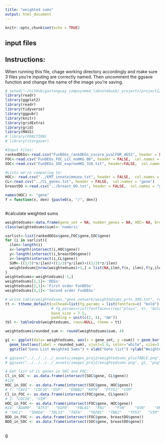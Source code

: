```yaml
---
title: "weighted sums"
output: html_document
---
```


```r
knitr::opts_chunk$set(echo = TRUE)
```

## input files

## Instructions:
When running this file, chage working directory accordingly and make sure 3 files you're inputing are correctly named. Then uncomment the ggsave function and change the name of the image you're saving.

```r
# setwd("~/GitHub/gastonguay_compsysmed_labnotebook/_projects/project2/Network Components/FunDEGs")
library(readr)
library(ggplot2)
library(readr)
library(tidyverse)
library(ggpubr)
library(knitr)
library(gridExtra)
library(grid)
library(MASS)
# library(FRACTION)
# library(stargazer)

#Input Files:
rankedDEGs<-read.csv("FunDEGs_rankDEGs_zscore_pvalFDR_4652", header = FALSE, col.names = "gene")
FOC<-read.csv("FunDEGs_FOC_LCC_noHKG_80", header = FALSE,  col.names = "gene")
SOC<-read.csv("FunDEGs_SOC_exprnoHKG_316.txt", header=FALSE,  col.names = "gene")

#Lists we're comparing to:
HOC<- read.csv("../EMT_innateimmune.txt", header = FALSE,  col.names = "gene")
CL<-read.csv("../CL_genes.txt", header = FALSE,  col.names = "gene")
breastDO <-read.csv("../breast_DO.txt", header = FALSE,  col.names = "gene")

names(HOC) <- "gene"
f = function(x, den) {paste0(x, "/", den)}



```

#calculate weighted sums
```r
weightedsums<-data.frame(gene_set = NA, number_genes = NA, HOC= NA, breastDO= NA, CLgenes=NA, sum=NA)
class(weightedsums$sum)<-'numeric'

varlist<-list(rankedDEGs$gene,FOC$gene,SOC$gene)
for (i in varlist){
  ilen<-length(i)
  x<-length(intersect(i,HOC$gene))
  y<-length(intersect(i,breastDO$gene))
  z<-length(intersect(i,CL$gene))
  SUM<-((1/3)*x/ilen)+((1/3)*y/ilen)+((1/3)*z/ilen)
  weightedsums[nrow(weightedsums)+1,] = list(NA,ilen,f(x, ilen),f(y,ilen),f(z,ilen),SUM)
}
weightedsums<-weightedsums[-1,]
weightedsums[1,1]<-'DEGs'
weightedsums[2,1]<-'First order FunDEGs'
weightedsums[3,1]<-'Second order FunDEGs'

# write.table(weightedsums,"gene_network/weightedsums_prtn_300.txt", row.names=FALSE, quote = FALSE)
tt <- ttheme_default(colhead=list(fg_params = list(fontface=c( "bold"))),
                     # fg_params=list(fontface=c(rep("plain", 4), "bold.italic")),
                     base_size = 7.5,
                     padding = unit(c(2, 4), "mm"))
tbl <- tableGrob(weightedsums, rows=NULL, theme = tt)

weightedsums$rounded_sum <- round(weightedsums$sum, 4)

g1 <- ggplot(data= weightedsums, aes(x = gene_set, y =sum)) + geom_bar(stat="identity", aes(fill = gene_set)) +
  geom_text(aes(label = rounded_sum), vjust=1.6, color="white", size=3.5) +
  ggtitle("Gene List Weighted Sums") + xlab("Gene list") +ylab("Weighted Sum") + theme(legend.position = "none")

# ggsave("../../../../_assets/images_proj2/weightedsums_plusTABLE.png", arrangeGrob(g1, tbl, nrow = 2, heights = c(3,1)), "png")
# ggsave("../../../../_assets/images_proj2/weightedsums.png", g1, "png")

```

```r
# Get list of CL genes in SOC and FOC:
Cl_in_SOC <- as.data.frame(intersect(SOC$gene, CL$gene))
#126
HOC_in_SOC <- as.data.frame(intersect(SOC$gene, HOC$gene))
# 7: "CAV1"  "CDC20" "DSP"   "ERBB2" "KRT8"  "PTTG1" "VIM" 
Cl_in_FOC <- as.data.frame(intersect(FOC$gene, CL$gene))
# 2: "CDC20", "VIM"
HOC_in_FOC <- as.data.frame(intersect(FOC$gene, HOC$gene))
#24: "ADAM9"  "ATF3"   "EGFR"   "FBLN1"  "FN1"    "FYN"    "GSN"    "HMGA2"  "ICAM1"  "IGF1R"  "IL4R"   "ITGB8"  "LIMK2"  "LRP1"   "MAPK13" "ROCK1" 
# "SHC1"   "SMAD4"  "TBL1X"  "TGFA"   "TGFB1"  "TNK2"   "TP53"   "VIM"   
BDO_in_FOC <- as.data.frame(intersect(FOC$gene, breastDO$gene))
BDO_in_SOC <- as.data.frame(intersect(SOC$gene, breastDO$gene))



```

g

